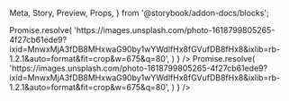   Meta,
  Story,
  Preview,
  Props,
} from '@storybook/addon-docs/blocks';

<Meta title="RichTextEditor" component={RichTextEditor} />

<Preview>
  <Story name="Default">
    <Container>
      <RichTextEditor
        onChange={console.log}
        upload={(files) =>
          Promise.resolve(
            'https://images.unsplash.com/photo-1618799805265-4f27cb61ede9?ixid=MnwxMjA3fDB8MHxwaG90by1wYWdlfHx8fGVufDB8fHx8&ixlib=rb-1.2.1&auto=format&fit=crop&w=675&q=80',
          )
        }
      />
    </Container>
  </Story>
  <Story name="Default value">
    <Container>
      <RichTextEditor
        defaultValue="<h2><strong>Hello world</strong></h2><img src='https://images.unsplash.com/photo-1618799805265-4f27cb61ede9?ixid=MnwxMjA3fDB8MHxwaG90by1wYWdlfHx8fGVufDB8fHx8&ixlib=rb-1.2.1&auto=format&fit=crop&w=675&q=80'/><p>This is a new sentence.</p>"
        upload={(files) =>
          Promise.resolve(
            'https://images.unsplash.com/photo-1618799805265-4f27cb61ede9?ixid=MnwxMjA3fDB8MHxwaG90by1wYWdlfHx8fGVufDB8fHx8&ixlib=rb-1.2.1&auto=format&fit=crop&w=675&q=80',
          )
        }
      />
    </Container>
  </Story>
</Preview>
